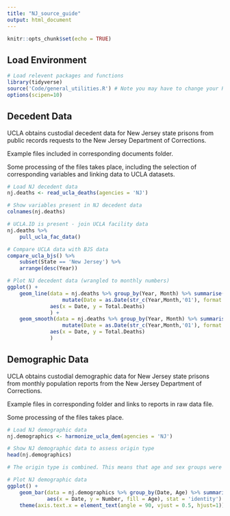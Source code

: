 ```yaml
---
title: "NJ_source_guide"
output: html_document
---
```


```r
knitr::opts_chunk$set(echo = TRUE)
```

## Load Environment

```r
# Load relevent packages and functions
library(tidyverse)
source('Code/general_utilities.R') # Note you may have to change your Rmarkdown option for evaluate chunks to project instead of document
options(scipen=10)
```

## Decedent Data

UCLA obtains custodial decedent data for New Jersey state prisons from public records requests to the New Jersey Department of Corrections.

Example files included in corresponding documents folder.

Some processing of the files takes place, including the selection of corresponding variables and linking data to UCLA datasets. 

```r
# Load NJ decedent data
nj.deaths <- read_ucla_deaths(agencies = 'NJ')

# Show variables present in NJ decedent data
colnames(nj.deaths)

# UCLA.ID is present - join UCLA facility data
nj.deaths %>%
    pull_ucla_fac_data()

# Compare UCLA data with BJS data
compare_ucla_bjs() %>%
    subset(State == 'New Jersey') %>%
    arrange(desc(Year))

# Plot NJ decedent data (wrangled to monthly numbers)
ggplot() +
    geom_line(data = nj.deaths %>% group_by(Year, Month) %>% summarise(Total.Deaths = n()) %>% 
                  mutate(Date = as.Date(str_c(Year,Month,'01'), format = '%Y%B%d')),
              aes(x = Date, y = Total.Deaths)
              ) +
    geom_smooth(data = nj.deaths %>% group_by(Year, Month) %>% summarise(Total.Deaths = n()) %>% 
                  mutate(Date = as.Date(str_c(Year,Month,'01'), format = '%Y%B%d')),
              aes(x = Date, y = Total.Deaths)
              )

```


## Demographic Data

UCLA obtains custodial demographic data for New Jersey state prisons from monthly population reports from the New Jersey Department of Corrections.

Example files in corresponding folder and links to reports in raw data file.

Some processing of the files takes place. 

```r
# Load NJ demographic data
nj.demographics <- harmonize_ucla_dem(agencies = 'NJ')

# Show NJ demographic data to assess origin type
head(nj.demographics)

# The origin type is combined. This means that age and sex groups were aggregated and reported together.  

# Plot NJ demographic data 
ggplot() +
    geom_bar(data = nj.demographics %>% group_by(Date, Age) %>% summarise(Number = sum(Number, na.rm = TRUE)),
             aes(x = Date, y = Number, fill = Age), stat = 'identity') +
    theme(axis.text.x = element_text(angle = 90, vjust = 0.5, hjust=1)) # To see dates on x axis



```
